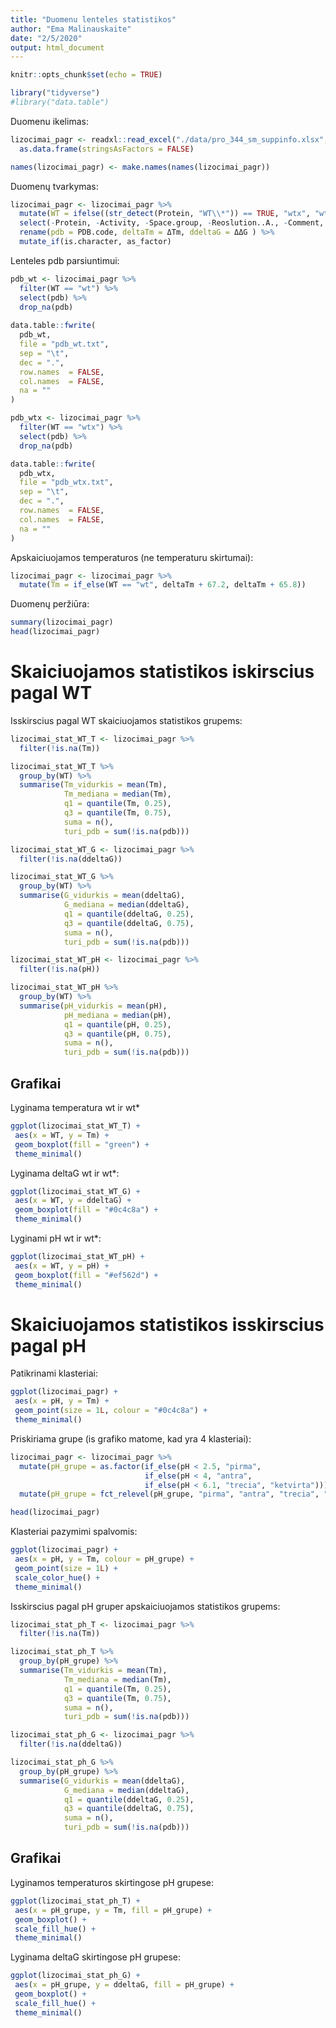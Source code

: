 ```yaml
---
title: "Duomenu lenteles statistikos"
author: "Ema Malinauskaite"
date: "2/5/2020"
output: html_document
---
```


```r
knitr::opts_chunk$set(echo = TRUE)
```

```r
library("tidyverse")
#library("data.table")
```

Duomenu ikelimas:
```r
lizocimai_pagr <- readxl::read_excel("./data/pro_344_sm_suppinfo.xlsx", sheet = "pilnas") %>%
  as.data.frame(stringsAsFactors = FALSE)

names(lizocimai_pagr) <- make.names(names(lizocimai_pagr))
```

Duomenų tvarkymas:
```r
lizocimai_pagr <- lizocimai_pagr %>%
  mutate(WT = ifelse((str_detect(Protein, "WT\\*")) == TRUE, "wtx", "wt")) %>% 
  select(-Protein, -Activity, -Space.group, -Reoslution..A., -Comment, -Tm) %>% 
  rename(pdb = PDB.code, deltaTm = ΔTm, ddeltaG = ΔΔG ) %>% 
  mutate_if(is.character, as_factor)
```

Lenteles pdb parsiuntimui:
```r
pdb_wt <- lizocimai_pagr %>% 
  filter(WT == "wt") %>% 
  select(pdb) %>% 
  drop_na(pdb) 
  
data.table::fwrite(
  pdb_wt,
  file = "pdb_wt.txt",
  sep = "\t",
  dec = ".",
  row.names  = FALSE,
  col.names  = FALSE,
  na = ""
)

pdb_wtx <- lizocimai_pagr %>% 
  filter(WT == "wtx") %>% 
  select(pdb) %>% 
  drop_na(pdb)

data.table::fwrite(
  pdb_wtx,
  file = "pdb_wtx.txt",
  sep = "\t",
  dec = ".",
  row.names  = FALSE,
  col.names  = FALSE,
  na = ""
)
```


Apskaiciuojamos temperaturos (ne temperaturu skirtumai):
```r
lizocimai_pagr <- lizocimai_pagr %>%
  mutate(Tm = if_else(WT == "wt", deltaTm + 67.2, deltaTm + 65.8))
```

Duomenų peržiūra:
```r
summary(lizocimai_pagr)
head(lizocimai_pagr)
```

# Skaiciuojamos statistikos iskirscius pagal WT
Isskirscius pagal WT skaiciuojamos statistikos grupems:
```r
lizocimai_stat_WT_T <- lizocimai_pagr %>% 
  filter(!is.na(Tm)) 

lizocimai_stat_WT_T %>%
  group_by(WT) %>%
  summarise(Tm_vidurkis = mean(Tm),
            Tm_mediana = median(Tm),
            q1 = quantile(Tm, 0.25),
            q3 = quantile(Tm, 0.75),
            suma = n(),
            turi_pdb = sum(!is.na(pdb)))

lizocimai_stat_WT_G <- lizocimai_pagr %>% 
  filter(!is.na(ddeltaG)) 

lizocimai_stat_WT_G %>%
  group_by(WT) %>%
  summarise(G_vidurkis = mean(ddeltaG),
            G_mediana = median(ddeltaG),
            q1 = quantile(ddeltaG, 0.25),
            q3 = quantile(ddeltaG, 0.75),
            suma = n(),
            turi_pdb = sum(!is.na(pdb)))

lizocimai_stat_WT_pH <- lizocimai_pagr %>% 
  filter(!is.na(pH)) 

lizocimai_stat_WT_pH %>%
  group_by(WT) %>%
  summarise(pH_vidurkis = mean(pH),
            pH_mediana = median(pH),
            q1 = quantile(pH, 0.25),
            q3 = quantile(pH, 0.75),
            suma = n(),
            turi_pdb = sum(!is.na(pdb)))
```
## Grafikai
Lyginama temperatura wt ir wt*
```r
ggplot(lizocimai_stat_WT_T) +
 aes(x = WT, y = Tm) +
 geom_boxplot(fill = "green") +
 theme_minimal()
```

Lyginama deltaG wt ir wt*:
```r
ggplot(lizocimai_stat_WT_G) +
 aes(x = WT, y = ddeltaG) +
 geom_boxplot(fill = "#0c4c8a") +
 theme_minimal()
```

Lyginami pH wt ir wt*:
```r
ggplot(lizocimai_stat_WT_pH) +
 aes(x = WT, y = pH) +
 geom_boxplot(fill = "#ef562d") +
 theme_minimal()

```
# Skaiciuojamos statistikos isskirscius pagal pH

Patikrinami klasteriai:
```r
ggplot(lizocimai_pagr) +
 aes(x = pH, y = Tm) +
 geom_point(size = 1L, colour = "#0c4c8a") +
 theme_minimal()
```

Priskiriama grupe (is grafiko matome, kad yra 4 klasteriai):
```r
lizocimai_pagr <- lizocimai_pagr %>% 
  mutate(pH_grupe = as.factor(if_else(pH < 2.5, "pirma", 
                              if_else(pH < 4, "antra", 
                              if_else(pH < 6.1, "trecia", "ketvirta"))))) %>% 
  mutate(pH_grupe = fct_relevel(pH_grupe, "pirma", "antra", "trecia", "ketvirta"))

head(lizocimai_pagr)
```

Klasteriai pazymimi spalvomis:
```r
ggplot(lizocimai_pagr) +
 aes(x = pH, y = Tm, colour = pH_grupe) +
 geom_point(size = 1L) +
 scale_color_hue() +
 theme_minimal()
```



Isskirscius pagal pH gruper apskaiciuojamos statistikos grupems:
```r
lizocimai_stat_ph_T <- lizocimai_pagr %>% 
  filter(!is.na(Tm)) 

lizocimai_stat_ph_T %>%
  group_by(pH_grupe) %>%
  summarise(Tm_vidurkis = mean(Tm),
            Tm_mediana = median(Tm),
            q1 = quantile(Tm, 0.25),
            q3 = quantile(Tm, 0.75),
            suma = n(),
            turi_pdb = sum(!is.na(pdb)))

lizocimai_stat_ph_G <- lizocimai_pagr %>% 
  filter(!is.na(ddeltaG)) 

lizocimai_stat_ph_G %>%
  group_by(pH_grupe) %>%
  summarise(G_vidurkis = mean(ddeltaG),
            G_mediana = median(ddeltaG),
            q1 = quantile(ddeltaG, 0.25),
            q3 = quantile(ddeltaG, 0.75),
            suma = n(),
            turi_pdb = sum(!is.na(pdb)))
```

## Grafikai

Lyginamos temperaturos skirtingose pH grupese:
```r
ggplot(lizocimai_stat_ph_T) +
 aes(x = pH_grupe, y = Tm, fill = pH_grupe) +
 geom_boxplot() +
 scale_fill_hue() +
 theme_minimal()

```

Lyginama deltaG skirtingose pH grupese:
```r
ggplot(lizocimai_stat_ph_G) +
 aes(x = pH_grupe, y = ddeltaG, fill = pH_grupe) +
 geom_boxplot() +
 scale_fill_hue() +
 theme_minimal()

```
